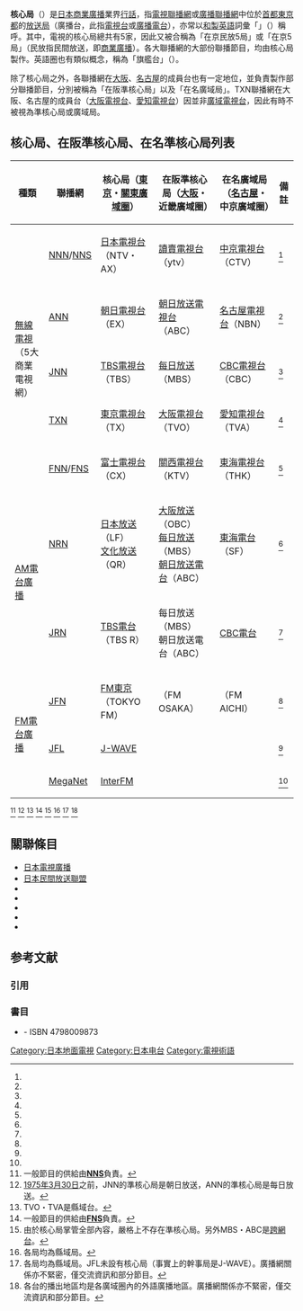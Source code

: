 {{Multiple issues|
{{Expand Japanese|キー局}}
{{no footnotes|time=2015-03-07T13:59:15+00:00}}
}}

'''核心局'''（{{jpn|j=キー局|hg=キーきょく|rm=kī kyoku|f=h}}）是[[日本|日本]][[商業廣播|商業廣播]]業界[[行話|行話]]，指[[電視聯播網|電視聯播網]]或[[廣播聯播網|廣播聯播網]]中位於[[日本首都|首都]][[東京都|東京都]]的[[放送局|放送局]]（廣播台，此指[[電視台|電視台]]或[[廣播電台|廣播電台]]），亦常以[[和製英語|和製英語]]詞彙「{{lang|en|'''Key station'''}}」（{{lang|ja|キーステーション}}）稱呼。其中，電視的核心局總共有5家，因此又被合稱為「在京民放5局」或「在京5局」（民放指民間放送，即[[商業廣播|商業廣播]]）。各大聯播網的大部份聯播節目，均由核心局製作。英語圈也有類似概念，稱為「旗艦台」（{{lang-en|Flagship / Flagship station}}）。

除了核心局之外，各聯播網在[[大阪市|大阪]]、[[名古屋市|名古屋]]的成員台也有一定地位，並負責製作部分聯播節目，分別被稱為「在阪準核心局」以及「在名廣域局」。TXN聯播網在大阪、名古屋的成員台（[[大阪電視台|大阪電視台]]、[[愛知電視台|愛知電視台]]）因並非[[廣域廣播|廣域電視台]]，因此有時不被視為準核心局或廣域局。

== 核心局、在阪準核心局、在名準核心局列表 ==
{| class="wikitable"
!種類!!聯播網!!核心局（[[東京都區部|東京]]・[[廣域廣播|關東廣域圈]]）!!在阪準核心局（[[大阪市|大阪]]・近畿廣域圈）!!在名廣域局（[[名古屋市|名古屋]]・中京廣域圈）!!備註
|-
!rowspan="5"|[[地面電視|無線電視]]<br />（5大商業電視網）
![[日本新聞網_(日本電視台)|NNN]]/[[日本電視網協議會|NNS]]
|[[日本電視台|日本電視台]]（NTV・AX）||[[讀賣電視台|讀賣電視台]]（ytv）||[[中京電視台|中京電視台]]（CTV）||<ref group="*" name="NNN" />
|-
![[全日本新聞網|ANN]]
|[[朝日電視台|朝日電視台]]（EX）||[[朝日放送電視台|朝日放送電視台]]（ABC）||[[名古屋電視台|名古屋電視台]]（NBN）||<ref group="*" name="net_change" />
|-
![[日本新聞網_(TBS)|JNN]]
|[[TBS電視台|TBS電視台]]（TBS）||[[每日放送|每日放送]]（MBS）||[[CBC電視台_(日本)|CBC電視台]]（CBC）||<ref group="*" name="net_change" />
|-
![[東京電視網|TXN]]
|[[東京電視台|東京電視台]]（TX）||[[大阪電視台|大阪電視台]]（TVO）||[[愛知電視台|愛知電視台]]（TVA）||<ref group="*" name="TXN" />
|-
![[富士新聞網|FNN]]/[[富士電視網|FNS]]
|[[富士電視台|富士電視台]]（CX）||[[關西電視台|關西電視台]]（KTV）||[[東海電視台|東海電視台]]（THK）||<ref group="*" name="FNN" />
|-
! rowspan="2" |[[調幅廣播|AM電台廣播]] !![[全國廣播網|NRN]]
|[[日本放送|日本放送]]（LF）<br />[[文化放送_(日本)|文化放送]]（QR）||[[大阪放送|大阪放送]]<!--[[大阪放送|ラジオ大阪]]に絶対に変えないで下さい。-->（OBC）<br />[[MBS電台|每日放送]]（MBS）<br />[[朝日放送廣播電台|朝日放送電台]]（ABC）||[[東海電台|東海電台]]（SF）||<ref group="*" name="AM" />
|-
![[日本廣播網|JRN]]
|[[TBS電台|TBS電台]]（TBS R）||每日放送（MBS）<br />朝日放送電台（ABC）||[[CBC電台|CBC電台]]||<ref group="*" name="AM" />
|-
!rowspan="3"|[[調頻廣播|FM電台廣播]]!![[全國FM放送協議會|JFN]]
|[[FM東京|FM東京]]（TOKYO FM）||{{link-ja|FM大阪|エフエム大阪}}（FM OSAKA）||{{link-ja|FM愛知|エフエム愛知}}（FM AICHI）||<ref group="*" name="JFN" />
|-
![[日本FM聯盟|JFL]]
|[[J-WAVE|J-WAVE]]||{{link-ja|FM802|FM802}}||{{link-ja|ZIP-FM|ZIP-FM}}||<ref group="*" name="JFL" />
|-
![[MegaNet|MegaNet]]
|[[InterFM|InterFM]]||{{link-ja|FM COCOLO|FM COCOLO}}||{{link-ja|Radio NEO|Radio NEO}}||<ref group="*" name="MegaNet" />
|}
<references group="*">
<ref name="NNN">一般節目的供給由'''[[日本電視網協議會|NNS]]'''負責。</ref>
<ref name="net_change">[[1975年|1975年]][[3月30日|3月30日]]之前，JNN的準核心局是朝日放送，ANN的準核心局是每日放送。</ref>
<ref name="TXN">TVO・TVA是縣域台。</ref>
<ref name="FNN">一般節目的供給由'''[[富士電視網|FNS]]'''負責。</ref>
<ref name="AM">由於核心局掌管全部內容，嚴格上不存在準核心局。另外MBS・ABC是[[跨網台|跨網台]]。</ref>
<ref name="JFN">各局均為縣域局。</ref>
<ref name="JFL">各局均為縣域局。JFL未設有核心局（事實上的幹事局是J-WAVE）。廣播網關係亦不緊密，僅交流資訊和部分節目。</ref>
<ref name="MegaNet">各台的播出地區均是各廣域圈內的外語廣播地區。廣播網關係亦不緊密，僅交流資訊和部分節目。</ref>
</references>

== 關聯條目 ==
* [[日本電視廣播|日本電視廣播]]
* [[日本民間放送聯盟|日本民間放送聯盟]]
* {{link-ja|準核心局|準キー局}}
* {{link-ja|UHF動畫#幹事局|UHFアニメ#幹事局|幹事局}}
* {{link-ja|基幹局|基幹局}}
* {{link-ja|地方局|ローカル局}}
* {{link-ja|跨媒體所有權|クロスオーナーシップ (メディア)}}

== 参考文献 ==
===引用===
{{reflist}}

===書目===
* {{lang|ja|中野明　『最新放送業界の動向とカラクリがよ〜くわかる本』　秀和システム、2005年}} - ISBN 4798009873

{{Japan Network Core}}
{{日本放送網}}

{{DEFAULTSORT:Key Kyoku}}
[[Category:日本地面電視|Category:日本地面電視]]
[[Category:日本电台|Category:日本电台]]
[[Category:電視術語|Category:電視術語]]